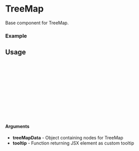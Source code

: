 
<Meta of={TreeMap} title="TreeMap" />

# TreeMap

Base component for TreeMap.

### Example

<Canvas of={TreeMap.Default} />

## Usage

```ts
import {TreeMap} from "gf-components";

const Example = () => {
  return (
    <TreeMap
      treeMapData={data}
      tooltip={tooltip}
    />
  );
};

export default Example;
```

#### Arguments
- **treeMapData** - Object containing nodes for TreeMap
- **tooltip** - Function returning JSX element as custom tooltip